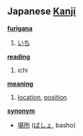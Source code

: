 == Japanese [[Kanji]] ==                                          

'''[[furigana]]'''
# [[いち]]

'''[[reading]]'''
# ichi

'''[[meaning]]'''
# [[location]], [[position]]

'''[[synonym]]'''
* [[場所]] ([[ばしょ]], basho)